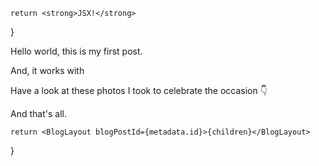 
    return <strong>JSX!</strong>
}

Hello world, this is my first post.

And, it works with <AComponent />

Have a look at these photos I took to celebrate the occasion 👇

<div
    className={
        'my-4 grid grid-cols-1 grid-rows-4 gap-4 md:grid-cols-3 md:grid-rows-2'
    }
>
    <div className={'relative h-52'}>
        <Lightbox
            imageUrl={Img1.src}
            caption={
                "Inspirational words from someone called T. (Swift? I'm kidding.)"
            }
        >
            <MdxImage
                src={Img1}
                alt={
                    "Inspirational words from someone called T. (Swift? I'm kidding.)"
                }
                fill={true}
                className={'rounded-lg'}
                placeholder={'blur'}
                style={{ objectFit: 'cover', objectPosition: 'center' }}
            />
        </Lightbox>
    </div>
    <div className={'relative h-52 md:col-span-2'}>
        <Lightbox
            imageUrl={Img2.src}
            caption={"A pretty cool wide shot that's kinda neat I think"}
        >
            <MdxImage
                src={Img2}
                alt={`A pretty cool wide shot that's kinda neat I think`}
                fill={true}
                className={'rounded-lg'}
                placeholder={'blur'}
                style={{ objectFit: 'cover', objectPosition: 'center' }}
            />
        </Lightbox>
    </div>
    <div className={'relative h-52 md:col-span-2'}>
        <Lightbox
            imageUrl={Img4.src}
            caption={'Check out this cloud, looks like a dolphin...'}
        >
            <MdxImage
                src={Img4}
                alt={'Check out this cloud, looks like a dolphin...'}
                fill={true}
                className={'rounded-lg'}
                placeholder={'blur'}
                style={{ objectFit: 'cover', objectPosition: 'center' }}
            />
        </Lightbox>
    </div>
    <div className={'relative h-52'}>
        <Lightbox
            imageUrl={Img3.src}
            caption={'Check out this cloud, looks like a dolphin...'}
        >
            <MdxImage
                src={Img3}
                alt={'Check out this cloud, looks like a dolphin...'}
                fill={true}
                className={'rounded-lg'}
                placeholder={'blur'}
                style={{ objectFit: 'cover', objectPosition: 'center' }}
            />
        </Lightbox>
    </div>
</div>

And that's all.


    return <BlogLayout blogPostId={metadata.id}>{children}</BlogLayout>
}
